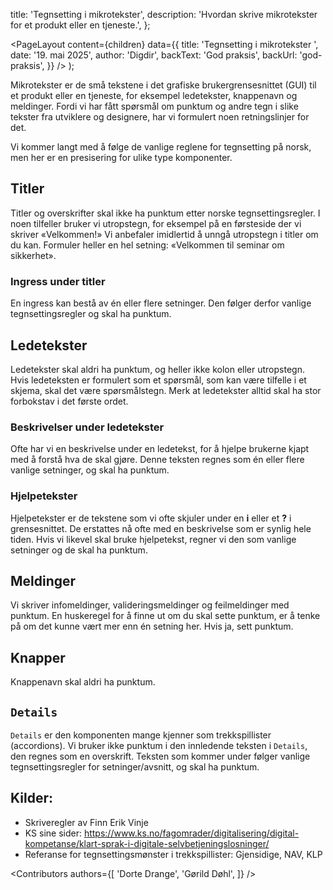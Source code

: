 
  title: 'Tegnsetting i mikrotekster',
  description:
    'Hvordan skrive mikrotekster for et produkt eller en tjeneste.',
};

  <PageLayout
    content={children}
    data={{
      title: 'Tegnsetting i mikrotekster ',
      date: '19. mai 2025',
      author: 'Digdir',
      backText: 'God praksis',
      backUrl: 'god-praksis',
    }}
  />
);

Mikrotekster er de små tekstene i det grafiske brukergrensesnittet (GUI) til et produkt eller en tjeneste, for eksempel ledetekster, knappenavn og meldinger. Fordi vi har fått spørsmål om punktum og andre tegn i slike tekster fra utviklere og designere, har vi formulert noen retningslinjer for det.  

Vi kommer langt med å følge de vanlige reglene for tegnsetting på norsk, men her er en presisering for ulike type komponenter.   

## Titler 

Titler og overskrifter skal ikke ha punktum etter norske tegnsettingsregler. I noen tilfeller bruker vi utropstegn, for eksempel på en førsteside der vi skriver «Velkommen!» Vi anbefaler imidlertid å unngå utropstegn i titler om du kan. Formuler heller en hel setning: «Velkommen til seminar om sikkerhet». 

### Ingress under titler 

En ingress kan bestå av én eller flere setninger. Den følger derfor vanlige tegnsettingsregler og skal ha punktum. 

## Ledetekster 
Ledetekster skal aldri ha punktum, og heller ikke kolon eller utropstegn.  
Hvis ledeteksten er formulert som et spørsmål, som kan være tilfelle i et skjema, skal det være spørsmålstegn. Merk at ledetekster alltid skal ha stor forbokstav i det første ordet. 

### Beskrivelser under ledetekster 
Ofte har vi en beskrivelse under en ledetekst, for å hjelpe brukerne kjapt med å forstå hva de skal gjøre. Denne teksten regnes som én eller flere vanlige setninger, og skal ha punktum. 

### Hjelpetekster 

Hjelpetekster er de tekstene som vi ofte skjuler under en **i** eller et **?** i grensesnittet. De erstattes nå ofte med en beskrivelse som er synlig hele tiden. Hvis vi likevel skal bruke hjelpetekst, regner vi den som vanlige setninger og de skal ha punktum. 

## Meldinger 

Vi skriver infomeldinger, valideringsmeldinger og feilmeldinger med punktum. En huskeregel for å finne ut om du skal sette punktum, er å tenke på om det kunne vært mer enn én setning her. Hvis ja, sett punktum. 

## Knapper 

Knappenavn skal aldri ha punktum. 

## `Details` 

`Details` er den komponenten mange kjenner som trekkspillister (accordions). Vi bruker ikke punktum i den innledende teksten i `Details`, den regnes som en overskrift. Teksten som kommer under følger vanlige tegnsettingsregler for setninger/avsnitt, og skal ha punktum. 


## Kilder:  

- Skriveregler av Finn Erik Vinje  
- KS sine sider: https://www.ks.no/fagomrader/digitalisering/digital-kompetanse/klart-sprak-i-digitale-selvbetjeningslosninger/ 
- Referanse for tegnsettingsmønster i trekkspillister: Gjensidige, NAV, KLP 


<Contributors
  authors={[
    'Dorte Drange',
    'Gørild Døhl',
  ]}
/>
